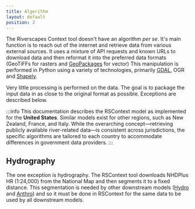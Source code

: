 ```yaml
---
title: Algorithm
layout: default
position: 2
---
```



The Riverscapes Context tool doesn't have an algorithm *per se*. It's main function is to reach out of the internet and retrieve data from various external sources. It uses a mixture of API requests and known URLs to download data and then reformat it into the preferred data formats (GeoTiFFs for rasters and [GeoPackages](https://www.geopackage.org) for vector) This manipulation is performed in Python using a variety of technologies, primarily [GDAL](https://gdal.org/en/stable), OGR and [Shapely](https://pypi.org/project/shapely/). 

Very little processing is performed on the data. The goal is to package the input data in as close to the original format as possible. Exceptions are described below.

:::info
This documentation describes the RSContext model as implemented for the **United States**. Similar models exist for other regions, such as New Zealand, France, and Italy. While the overarching concept—retrieving publicly available river-related data—is consistent across jurisdictions, the specific algorithms are tailored to each country to accommodate differences in government data providers.
:::

## Hydrography

The one exception is hydrography. The RSContext tool downloads NHDPlus HR (1:24,000) from the National Map and then segments it to a fixed distance. This segmentation is needed by other downstream models ([Hydro](/hydro) and [Anthro](/anthro)) and so it must be done in RSContext for the same data to be used by all downstream models.




